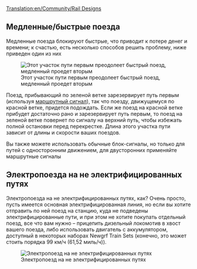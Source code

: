[[Translation:en/Community/Rail Designs]]
{{ru/Перевод|en/Community/Rail Designs|0}}
{{ru/Manual/Оглавление}}
==Медленные/быстрые поезда==
Медленные поезда блокируют быстрые, что приводит к потере денег и времени; к счастью, есть несколько способов решить проблему, ниже приведен один из них

[[File:en/Community/Rail design1.png|center|frame|Этот участок пути первым преодолеет быстрый поезд, медленный проедет вторым]]

Поезд, прибывающий по зеленой ветке зарезервирует путь первым (используя [[ru/Manual/Сигналы|маршрутный сигнал]]), так что поезду, движущемуся по красной ветке, придется подождать. Если же поезд на красной ветке прибудет достаточно рано и зарезервирует путь первым, то поезд на зеленой ветке повернет по сигналу на верхний путь, чтобы избежать полной остановки перед перекрестке. Длина этого участка пути зависит от длины и скорости ваших поездов.

Вы также можете использовать обычные блок-сигналы, но только для путей с односторонним движением, для двусторонних применяйте маршрутные сигналы

==Электропоезда на не электрифицированных путях==

Электропоезда на не электрифицированных путях, как? Очень просто, пусть имеется основная электрифицированная линия, но если вы хотите отправить по ней поезд на станцию, куда не подведены электрифицированные пути, и при этом не хотите покупать отдельный поезд, все что вам нужно – прицепить дизельный локомотив в хвост вашего поезда, либо использовать двигатель с аккумулятором, доступный в некоторых наборах Newgrf Train Sets (конечно, это может стоить порядка 99 км/ч (61,52 миль/ч)).

[[File:en/Community/Snapshot7.png|thumb|center|Электропоезд на не электрифицированных путях]]